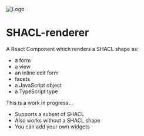 ![Logo](https://shacl-renderer.shapething.com/logo.svg)

# SHACL-renderer

A React Component which renders a SHACL shape as:

- a form
- a view
- an inline edit form
- facets
- a JavaScript object
- a TypeScript type

This is a work in progress...

- Supports a subset of SHACL
- Also works without a SHACL shape
- You can add your own widgets

